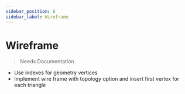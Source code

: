 ```yaml
---
sidebar_position: 6
sidebar_label: Wireframe
---
```



# Wireframe

<WireFrameScene />

> Needs Documentation

- Use indexes for geometry vertices
- Implement wire frame with topology option and insert first vertex for each triangle
